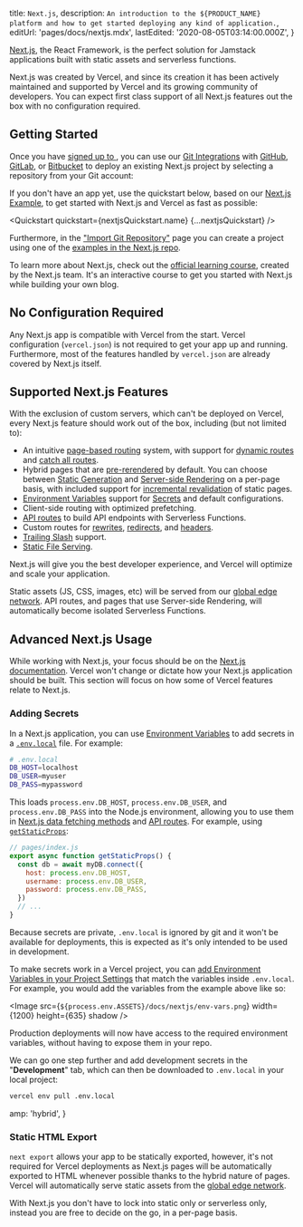 

  title: `Next.js`,
  description: `An introduction to the ${PRODUCT_NAME} platform and how to get started deploying any kind of application.`,
  editUrl: 'pages/docs/nextjs.mdx',
  lastEdited: '2020-08-05T03:14:00.000Z',
}

[Next.js](https://nextjs.org/), the React Framework, is the perfect solution for Jamstack applications built with static assets and serverless functions.

Next.js was created by Vercel, and since its creation it has been actively maintained and supported by Vercel and its growing community of developers. You can expect first class support of all Next.js features out the box with no configuration required.

## Getting Started

Once you have [signed up to <OrgName />](/signup), you can use our [Git Integrations](/docs/v2/git-integrations) with [GitHub](/docs/v2/git-integrations/vercel-for-github), [GitLab](/docs/v2/git-integrations/vercel-for-gitlab), or [Bitbucket](/docs/v2/git-integrations/vercel-for-bitbucket) to deploy an existing Next.js project by selecting a repository from your Git account:

<GitImports />

If you don't have an app yet, use the quickstart below, based on our [Next.js Example](https://github.com/vercel/vercel/tree/master/examples/nextjs), to get started with Next.js and Vercel as fast as possible:

<Quickstart quickstart={nextjsQuickstart.name} {...nextjsQuickstart} />

Furthermore, in the ["Import Git Repository"](/import/git) page you can create a project using one of the [examples in the Next.js repo](https://github.com/vercel/next.js/tree/canary/examples).

To learn more about Next.js, check out the [official learning course](https://nextjs.org/learn/basics/create-nextjs-app?utm_source=vercel-site&utm_medium=docs&utm_campaign=next-website), created by the Next.js team. It's an interactive course to get you started with Next.js while building your own blog.

## No Configuration Required

Any Next.js app is compatible with Vercel from the start. Vercel configuration (`vercel.json`) is not required to get your app up and running. Furthermore, most of the features handled by `vercel.json` are already covered by Next.js itself.

## Supported Next.js Features

With the exclusion of custom servers, which can't be deployed on Vercel, every Next.js feature should work out of the box, including (but not limited to):

- An intuitive [page-based routing](https://nextjs.org/docs/routing/introduction) system, with support for [dynamic routes](https://nextjs.org/docs/routing/dynamic-routes) and [catch all routes](https://nextjs.org/docs/routing/dynamic-routes#catch-all-routes).
- Hybrid pages that are [pre-rerendered](https://nextjs.org/docs/basic-features/pages#pre-rendering) by default. You can choose between [Static Generation](https://nextjs.org/docs/basic-features/pages#static-generation-recommended) and [Server-side Rendering](https://nextjs.org/docs/basic-features/pages#server-side-rendering) on a per-page basis, with included support for [incremental revalidation](https://nextjs.org/docs/basic-features/data-fetching#incremental-static-regeneration) of static pages.
- [Environment Variables](https://nextjs.org/docs/basic-features/environment-variables) support for [Secrets](#adding-secrets) and default configurations.
- Client-side routing with optimized prefetching.
- [API routes](https://nextjs.org/docs/api-routes/introduction) to build API endpoints with Serverless Functions.
- Custom routes for [rewrites](https://nextjs.org/docs/api-reference/next.config.js/rewrites), [redirects](https://nextjs.org/docs/api-reference/next.config.js/redirects), and [headers](https://nextjs.org/docs/api-reference/next.config.js/headers).
- [Trailing Slash](https://nextjs.org/docs/api-reference/next.config.js/trailing-slash) support.
- [Static File Serving](https://nextjs.org/docs/basic-features/static-file-serving).

Next.js will give you the best developer experience, and Vercel will optimize and scale your application.

Static assets (JS, CSS, images, etc) will be served from our [global edge network](https://vercel.com/docs/v2/edge-network/overview). API routes, and pages that use Server-side Rendering, will automatically become isolated Serverless Functions.

## Advanced Next.js Usage

While working with Next.js, your focus should be on the [Next.js documentation](https://nextjs.org/docs). Vercel won't change or dictate how your Next.js application should be built. This section will focus on how some of Vercel features relate to Next.js.

### Adding Secrets

In a Next.js application, you can use [Environment Variables](https://nextjs.org/docs/basic-features/environment-variables) to add secrets in a [`.env.local`](https://nextjs.org/docs/basic-features/environment-variables#loading-environment-variables) file. For example:

```bash
# .env.local
DB_HOST=localhost
DB_USER=myuser
DB_PASS=mypassword
```

This loads `process.env.DB_HOST`, `process.env.DB_USER`, and `process.env.DB_PASS` into the Node.js environment, allowing you to use them in [Next.js data fetching methods](https://nextjs.org/docs/basic-features/data-fetching) and [API routes](https://nextjs.org/docs/api-routes/introduction). For example, using [`getStaticProps`](https://nextjs.org/docs/basic-features/data-fetching#getstaticprops-static-generation):

```js
// pages/index.js
export async function getStaticProps() {
  const db = await myDB.connect({
    host: process.env.DB_HOST,
    username: process.env.DB_USER,
    password: process.env.DB_PASS,
  })
  // ...
}
```

Because secrets are private, `.env.local` is ignored by git and it won't be available for deployments, this is expected as it's only intended to be used in development.

To make secrets work in a Vercel project, you can [add Environment Variables in your Project Settings](/docs/v2/build-step?query=secrets#environment-variables) that match the variables inside `.env.local`. For example, you would add the variables from the example above like so:

<Image
  src={`${process.env.ASSETS}/docs/nextjs/env-vars.png`}
  width={1200}
  height={635}
  shadow
/>

Production deployments will now have access to the required environment variables, without having to expose them in your repo.

We can go one step further and add development secrets in the "**Development**" tab, which can then be downloaded to `.env.local` in your local project:

```bash
vercel env pull .env.local
```


  amp: 'hybrid',
}

### Static HTML Export

`next export` allows your app to be statically exported, however, it's not required for Vercel deployments as Next.js pages will be automatically exported to HTML whenever possible thanks to the hybrid nature of pages. Vercel will automatically serve static assets from the [global edge network](https://vercel.com/docs/v2/edge-network/overview).

With Next.js you don't have to lock into static only or serverless only, instead you are free to decide on the go, in a per-page basis.
